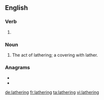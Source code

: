 ==English==

===Verb===
{{head|en|present participle}}

# {{present participle of|lather|lang=en|nocat=1}}

===Noun===
{{en-noun}}

# The act of lathering; a covering with lather.

===Anagrams===
* {{l|en|Earthling}}
* {{l|en|haltering}}

[[de:lathering]]
[[fr:lathering]]
[[ta:lathering]]
[[vi:lathering]]